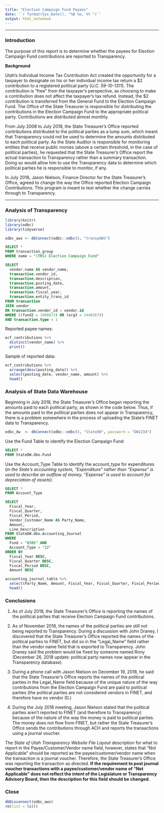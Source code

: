 ```yaml
---
title: "Election Campaign Fund Payees"
date: '`r format(Sys.Date(), "%B %e, %Y ")`'
output: html_notebook
---
```

***
### Introduction

The purpose of this report is to determine whether the payees for Election 
Campaign Fund contributions are reported to Transparency.

**Background**

Utah's Individual Income Tax Contribution Act created the opportunity for a 
taxpayer to designate on his or her individual income tax return a \$2 
contribution to a registered political party (*U.C. 59-10-1311*). The 
contribution is "free" from the taxpayer's perspective, as choosing to make a 
contribution does not affect the taxpayer's tax refund. Instead, the \$2 
contribution is transferred from the General Fund to the Election Campaign Fund.
The Office of the State Treasurer is responsible for distributing the 
contributions in the Election Campaign Fund to the appropriate political party. 
Contributions are distributed almost monthly.

From July 2008 to July 2018, the State Treasurer's Office reported contributions 
distributed to the political parties as a lump sum, which meant that 
Transparency could not be used to determine the amounts distributed to each 
political party. As the State Auditor is responsible for monitoring entities 
that receive public monies (above a certain threshold, in the case of political 
parties), he requested that the State Treasurer's Office report the actual 
transaction to Transparency rather than a summary transaction. Doing so would 
allow him to use the Transparency data to determine which political parties he 
is responsible to monitor, if any.

In July 2018, Jason Nielson, Finance Director for the State Treasurer's Office, 
agreed to change the way the Office reported Election Campaign Contributions. 
This program is meant to test whether the change carries through to 
Transparency.

***
### Analysis of Transparency

```r
library(knitr)
library(odbc)
library(tidyverse)

odbc_aws <- dbConnect(odbc::odbc(), "transpAWS")
```

```sql
SELECT *
FROM transaction_group
WHERE name = "(TRS) Election Campaign Fund"
```

```sql
SELECT 
  vendor.name AS vendor_name,
  transaction.vendor_id, 
  transaction.description, 
  transaction.posting_date, 
  transaction.amount, 
  transaction.fiscal_year,
  transaction.entity_trans_id
FROM transaction
JOIN vendor
ON transaction.vendor_id = vendor.id
WHERE ((fund2 = 1000873) OR (org3 = 1446567)) 
AND transaction.type = 1
```

Reported payee names:

```r
ecf_contributions %>% 
  distinct(vendor_name) %>% 
  print()
```

Sample of reported data:

```r
ecf_contributions %>% 
  arrange(desc(posting_date)) %>% 
  select(posting_date, vendor_name, amount) %>% 
  head()
```

### Analysis of State Data Warehouse

Beginning in July 2018, the State Treasurer's Office began reporting the amounts
paid to each political party, as shown in the code below. Thus, if the amounts 
paid to the political parties does not appear in Transparency, there is a 
problem somewhere in the process of uploading the State's FINET data to 
Transparency.

```r
odbc_dw  <- dbConnect(odbc::odbc(), "StateDW", password = "DW1234")
```

Use the Fund Table to identify the Election Campaign Fund:

```sql
SELECT *
FROM StateDW.dbo.Fund
```

Use the Account_Type Table to identify the account_type for expenditures (*in 
the State's accounting system, "Expenditure" rather than "Expense" is used to 
describe an outflow of money. "Expense" is used to account for depreciation of 
assets*):

```sql
SELECT *
FROM Account_Type
```

```sql
SELECT 
  Fiscal_Year,
  Fiscal_Quarter,
  Fiscal_Period,
  Vendor_Customer_Name AS Party_Name,
  Amount,
  Line_Description
FROM StateDW.dbo.Accounting_Journal
WHERE 
  Fund = "8305" AND 
  Account_Type = "22"
ORDER BY 
  Fiscal_Year DESC, 
  Fiscal_Quarter DESC,
  Fiscal_Period DESC,
  Amount DESC
```

```r
accounting_journal_table %>% 
  select(Party_Name, Amount, Fiscal_Year, Fiscal_Quarter, Fiscal_Period) %>% 
  head()
```

### Conclusions

1) As of July 2018, the State Treasurer's Office is reporting the names of the 
political parties that receive Election Campaign Fund contributions.

2) As of November 2018, the names of the political parties are still not being 
reported to Transparency. During a discussion with John Draney, I discovered 
that the State Treasurer's Office reported the names of the political parties to
FINET, but did so in the "Legal_Name" field rather than the vendor name field 
that is exported to Transparency. John Draney said the problem would be fixed by 
someone named Rony (December 26, 2018 update: political party names now appear 
in the Transparency database).

3) During a phone call with Jason Nielson on December 19, 2018, he said that the 
State Treasurer's Office reports the names of the political parties in the 
Legal_Name field because of the unique nature of the way contributions from the 
Election Campaign Fund are paid to political parties (the political parties are 
not considered vendors in FINET, and therefore have no vendor ID.)

4) During the July 2018 meeting, Jason Nielson stated that the political parties 
aren't reported to FINET (and therefore to Transparency) because of the nature 
of the way the money is paid to political parties. The money does not flow from 
FINET, but rather the State Treasurer's Office sends the contributions through 
ACH and reports the transactions using a journal voucher.

The *State of Utah Transparency Website File Layout* description for what to 
report in the Payee/Customer/Vendor name field, however, states that "Not 
Applicable" should be reported as the payee/customer/vendor name when the 
transaction is a journal voucher. Therefore, the State Treasurer's Office was 
reporting the transaction as directed. **If the requirement to post journal 
voucher transactions with a payee/customer/vendor name of "Not Applicable" does 
not reflect the intent of the Legislature or Transparency Advisory Board, then 
the description for this field should be changed.**

### Close

```r
dbDisconnect(odbc_aws)
rm(list = ls())
```